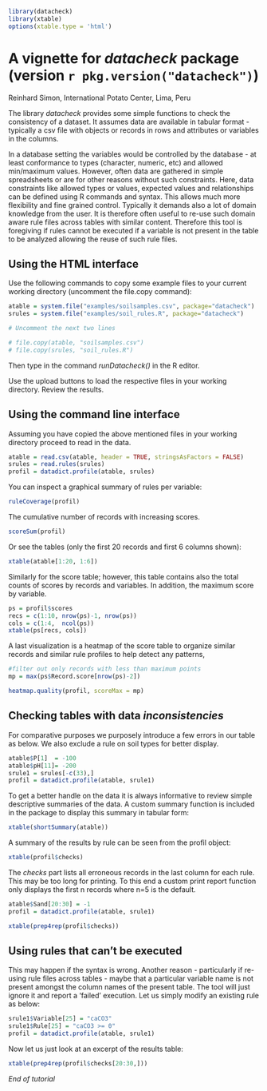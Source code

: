 <!--
%\VignetteEngine{knitr}
%\VignetteIndexEntry{A Vignette for datacheck package}
-->

<!-- rmarkdown v1 -->


```{r setup,echo=FALSE, results='hide', message=FALSE}
library(datacheck)
library(xtable)
options(xtable.type = 'html')
```

A vignette for *datacheck* package (version `r pkg.version("datacheck")`)
========================================================
Reinhard Simon, International Potato Center, Lima, Peru

The library *datacheck* provides some simple functions to check the consistency of a dataset. It assumes data are available in tabular format - typically a csv file with
objects or records in rows and attributes or variables in the columns.

In a database setting the variables would be controlled by the database - at least
conformance to types (character, numeric, etc) and allowed min/maximum values.
However, often data are gathered in simple spreadsheets or are for other reasons 
without such constraints. Here, data constraints like allowed types or values, expected
values and relationships can be defined using R commands and syntax. This allows much
more flexibility and fine grained control. Typically it demands also a lot of domain
knowledge from the user. It is therefore often useful to re-use such domain aware rule files across tables with similar content. Therefore this tool is foregiving if rules cannot be executed if a variable is not present in the table to be analyzed allowing the reuse of such rule files.

Using the HTML interface
-----------------------


Use the following commands to copy some example files to your current working directory (uncomment the file.copy command):
```{r}
atable = system.file("examples/soilsamples.csv", package="datacheck")
srules = system.file("examples/soil_rules.R", package="datacheck")

# Uncomment the next two lines

# file.copy(atable, "soilsamples.csv")
# file.copy(srules, "soil_rules.R")

```
Then type in the command *runDatacheck()* in the R editor.

Use the upload buttons to load the respective files in your working directory.
Review the results.


Using the command line interface
--------------------------------
Assuming you have copied the above mentioned files in your working directory proceed to
read in the data.

```{r message=FALSE, results='hide'}


atable = read.csv(atable, header = TRUE, stringsAsFactors = FALSE)
srules = read.rules(srules)
profil = datadict.profile(atable, srules)
```

You can inspect a graphical summary of rules per variable:

```{r fig.width=7, fig.height=6}
ruleCoverage(profil)
```

The cumulative number of records with increasing scores.
```{r fig.width=7, fig.height=6}
scoreSum(profil)
```

Or see the tables (only the first 20 records and first 6 columns shown):

```{r results = 'asis'}
xtable(atable[1:20, 1:6])
```

Similarly for the score table; however, this table contains also the total counts of scores by records and variables. In addition, the maximum score by variable.
```{r results='asis'}
ps = profil$scores
recs = c(1:10, nrow(ps)-1, nrow(ps))
cols = c(1:4,  ncol(ps))
xtable(ps[recs, cols])
```

A last visualization is a heatmap of the score table to organize similar records and similar rule profiles to help detect any patterns,

```{r echo=FALSE, fig.width=7, fig.height=8}
#filter out only records with less than maximum points
mp = max(ps$Record.score[nrow(ps)-2])

heatmap.quality(profil, scoreMax = mp)

```

Checking tables with data _inconsistencies_
--------------------------

For comparative purposes we purposely introduce a few errors in our table as below. We also exclude a rule on soil types for better display.
```{r message=FALSE, results='hide'}
atable$P[1]  = -100
atable$pH[11]= -200
srule1 = srules[-c(33),]
profil = datadict.profile(atable, srule1)
```

To get a better handle on the data it is always informative to review simple descriptive
summaries of the data. A custom summary function is included in the package to display this summary in tabular form:

```{r results='asis'}
xtable(shortSummary(atable))
```

A summary of the results by rule can be seen from the profil object:

```{r results = 'asis'}
xtable(profil$checks)
```

The *checks* part lists all erroneous records in the last column for each rule. This may be too long for printing. To this end a custom print report function only displays the first n records where n=5 is the default. 

```{r message=FALSE, results = 'hide'}
atable$Sand[20:30] = -1
profil = datadict.profile(atable, srule1)
```

```{r results='asis'}

xtable(prep4rep(profil$checks))
```


Using rules that can't be executed
----------------------------------
This may happen if the syntax is wrong. Another reason - particularly if re-using rule files across tables - maybe that a particular variable name is not present amongst the column names of the present table. The tool will just ignore it and report a 'failed' execution. Let us simply modify an existing rule as below:

```{r message = FALSE, results='hide'}
srule1$Variable[25] = "caCO3"
srule1$Rule[25] = "caCO3 >= 0"
profil = datadict.profile(atable, srule1)

```

Now let us just look at an excerpt of the results table:

```{r results = 'asis'}
xtable(prep4rep(profil$checks[20:30,]))
```

_End of tutorial_



